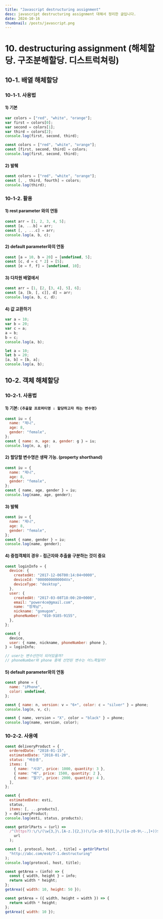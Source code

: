 ```yaml
---
title: "Javascript destructuring assignment"
desc: javascript destructuring assignment 대해서 정리한 글입니다.
date: 2024-10-16
thumbnail: /posts/javascript.png
---
```


# 10. destructuring assignment (해체할당. 구조분해할당. 디스트럭쳐링)

## 10-1. 배열 해체할당

### 10-1-1. 사용법

#### 1) 기본

```js
var colors = ["red", "white", "orange"];
var first = colors[0];
var second = colors[1];
var third = colors[2];
console.log(first, second, third);
```

```js
const colors = ["red", "white", "orange"];
const [first, second, third] = colors;
console.log(first, second, third);
```

#### 2) 발췌

```js
const colors = ["red", "white", "orange"];
const [, , third, fourth] = colors;
console.log(third);
```

### 10-1-2. 활용

#### 1) rest parameter 와의 연동

```js
const arr = [1, 2, 3, 4, 5];
const [a, ...b] = arr;
const [, , ...c] = arr;
console.log(a, b, c);
```

#### 2) default parameter와의 연동

```js
const [a = 10, b = 20] = [undefined, 5];
const [c, d = c * 2] = [5];
const [e = f, f] = [undefined, 10];
```

#### 3) 다차원 배열에서

```js
const arr = [1, [2, [3, 4], 5], 6];
const [a, [b, [, c]], d] = arr;
console.log(a, b, c, d);
```

#### 4) 값 교환하기

```js
var a = 10;
var b = 20;
var c = a;
a = b;
b = c;
console.log(a, b);
```

```js
let a = 10;
let b = 20;
[a, b] = [b, a];
console.log(a, b);
```

## 10-2. 객체 해체할당

### 10-2-1. 사용법

#### 1) 기본: `{추출할 프로퍼티명 : 할당하고자 하는 변수명}`

```js
const iu = {
  name: "제니",
  age: 8,
  gender: "female",
};
const { name: n, age: a, gender: g } = iu;
console.log(n, a, g);
```

#### 2) 할당할 변수명은 생략 가능. (property shorthand)

```js
const iu = {
  name: "제니",
  age: 8,
  gender: "female",
};
const { name, age, gender } = iu;
console.log(name, age, gender);
```

#### 3) 발췌

```js
const iu = {
  name: "제니",
  age: 8,
  gender: "female",
};
const { name, gender } = iu;
console.log(name, gender);
```

#### 4) 중첩객체의 경우 - 접근자와 추출을 구분하는 것이 중요

```js
const loginInfo = {
  device: {
    createdAt: "2017-12-06T00:14:04+0000",
    deviceId: "0000000000004Vx",
    deviceType: "desktop",
  },
  user: {
    createdAt: "2017-03-08T18:00:28+0000",
    email: "power4ce@gmail.com",
    name: "정재남",
    nickname: "gomugom",
    phoneNumber: "010-9185-9155",
  },
};

const {
  device,
  user: { name, nickname, phoneNumber: phone },
} = loginInfo;

// user는 변수선언이 되어있을까?
// phoneNumber와 phone 중에 선언된 변수는 어느쪽일까?
```

#### 5) default parameter와의 연동

```js
const phone = {
  name: "iPhone",
  color: undefined,
};

const { name: n, version: v = "6+", color: c = "silver" } = phone;
console.log(n, v, c);

const { name, version = "X", color = "black" } = phone;
console.log(name, version, color);
```

### 10-2-2. 사용예

```js
const deliveryProduct = {
  orderedDate: "2018-01-15",
  estimatedDate: "2018-01-20",
  status: "배송중",
  items: [
    { name: "사과", price: 1000, quantity: 3 },
    { name: "배", price: 1500, quantity: 2 },
    { name: "딸기", price: 2000, quantity: 4 },
  ],
};

const {
  estimatedDate: esti,
  status,
  items: [, ...products],
} = deliveryProduct;
console.log(esti, status, products);
```

```js
const getUrlParts = (url) =>
  /^(https?):\/\/(\w{3,}\.[A-z.]{2,})(\/[a-z0-9]{1,}\/([a-z0-9\-.,]+))$/.exec(
    url
  );

const [, protocol, host, , title] = getUrlParts(
  "http://abc.com/es6/7-1.destructuring"
);
console.log(protocol, host, title);
```

```js
const getArea = (info) => {
  const { width, height } = info;
  return width * height;
};
getArea({ width: 10, height: 50 });
```

```js
const getArea = ({ width, height = width }) => {
  return width * height;
};
getArea({ width: 10 });
```
